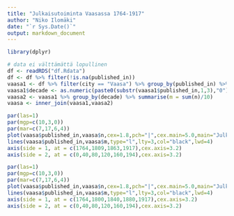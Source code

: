 ```yaml
---
title: "Julkaisutoiminta Vaasassa 1764-1917"
author: "Niko Ilomäki"
date: "`r Sys.Date()`"
output: markdown_document
---
```


```r
library(dplyr)
```

```r
# data ei välttämättä lopullinen
df <- readRDS("df.Rdata")
df <- df %>% filter(!is.na(published_in))
vaasa1 <- df %>% filter(city == "Vaasa") %>% group_by(published_in) %>% tally() %>% arrange(published_in)
vaasa1$decade <- as.numeric(paste0(substr(vaasa1$published_in,1,3),"0"))
vaasa2 <- vaasa1 %>% group_by(decade) %>% summarise(m = sum(n)/10)
vaasa <- inner_join(vaasa1,vaasa2)
```

```r
par(las=1)
par(mgp=c(10,3,0))
par(mar=c(7,17,6,4))
plot(vaasa$published_in,vaasa$n,cex=1.8,pch="|",cex.main=5.0,main="Julkaisutoiminta Vaasassa 1764-1917",cex.lab=5.0,xlab="",ylab="Dokumenttia / vuosi",axes=FALSE,col="black")
lines(vaasa$published_in,vaasa$m,type="l",lty=3,col="black",lwd=4)
axis(side = 1, at = c(1764,1809,1863,1917),cex.axis=3.2)
axis(side = 2, at = c(0,40,80,120,160,194),cex.axis=3.2)
```

```r
par(las=1)
par(mgp=c(10,3,0))
par(mar=c(7,17,6,4))
plot(vaasa$published_in,vaasa$n,cex=1.8,pch="|",cex.main=5.0,main="Julkaisutoiminta Vaasassa 1764-1917",cex.lab=5.0,xlab="",ylab="Dokumenttia / vuosi",axes=FALSE,col="black")
lines(vaasa$published_in,vaasa$m,type="l",lty=3,col="black",lwd=4)
axis(side = 1, at = c(1764,1800,1840,1880,1917),cex.axis=3.2)
axis(side = 2, at = c(0,40,80,120,160,194),cex.axis=3.2)
```
